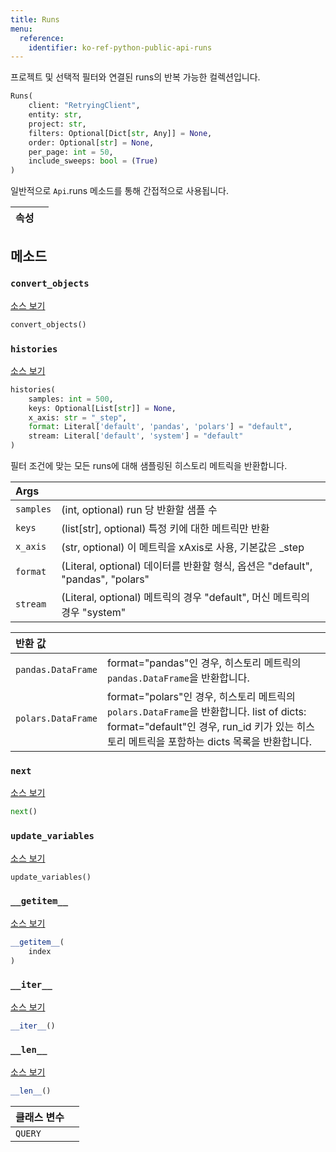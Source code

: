 ---
title: Runs
menu:
  reference:
    identifier: ko-ref-python-public-api-runs
---

<Card title="View the source code" href="https://www.github.com/wandb/wandb/tree/637bddf198525810add5804059001b1b319d6ad1/wandb/apis/public/runs.py#L64-L273" icon="github"/>

프로젝트 및 선택적 필터와 연결된 runs의 반복 가능한 컬렉션입니다.

```python
Runs(
    client: "RetryingClient",
    entity: str,
    project: str,
    filters: Optional[Dict[str, Any]] = None,
    order: Optional[str] = None,
    per_page: int = 50,
    include_sweeps: bool = (True)
)
```

일반적으로 `Api`.runs 메소드를 통해 간접적으로 사용됩니다.

| 속성 |  |
| :--- | :--- |

## 메소드

### `convert_objects`

[소스 보기](https://www.github.com/wandb/wandb/tree/637bddf198525810add5804059001b1b319d6ad1/wandb/apis/public/runs.py#L141-L173)

```python
convert_objects()
```

### `histories`

[소스 보기](https://www.github.com/wandb/wandb/tree/637bddf198525810add5804059001b1b319d6ad1/wandb/apis/public/runs.py#L175-L270)

```python
histories(
    samples: int = 500,
    keys: Optional[List[str]] = None,
    x_axis: str = "_step",
    format: Literal['default', 'pandas', 'polars'] = "default",
    stream: Literal['default', 'system'] = "default"
)
```

필터 조건에 맞는 모든 runs에 대해 샘플링된 히스토리 메트릭을 반환합니다.

| Args |  |
| :--- | :--- |
|  `samples` |  (int, optional) run 당 반환할 샘플 수 |
|  `keys` |  (list[str], optional) 특정 키에 대한 메트릭만 반환 |
|  `x_axis` |  (str, optional) 이 메트릭을 xAxis로 사용, 기본값은 _step |
|  `format` |  (Literal, optional) 데이터를 반환할 형식, 옵션은 "default", "pandas", "polars" |
|  `stream` |  (Literal, optional) 메트릭의 경우 "default", 머신 메트릭의 경우 "system" |

| 반환 값 |  |
| :--- | :--- |
|  `pandas.DataFrame` |  format="pandas"인 경우, 히스토리 메트릭의 `pandas.DataFrame`을 반환합니다. |
|  `polars.DataFrame` |  format="polars"인 경우, 히스토리 메트릭의 `polars.DataFrame`을 반환합니다. list of dicts: format="default"인 경우, run_id 키가 있는 히스토리 메트릭을 포함하는 dicts 목록을 반환합니다. |

### `next`

[소스 보기](https://www.github.com/wandb/wandb/tree/637bddf198525810add5804059001b1b319d6ad1/wandb/apis/paginator.py#L72-L79)

```python
next()
```

### `update_variables`

[소스 보기](https://www.github.com/wandb/wandb/tree/637bddf198525810add5804059001b1b319d6ad1/wandb/apis/paginator.py#L52-L53)

```python
update_variables()
```

### `__getitem__`

[소스 보기](https://www.github.com/wandb/wandb/tree/637bddf198525810add5804059001b1b319d6ad1/wandb/apis/paginator.py#L65-L70)

```python
__getitem__(
    index
)
```

### `__iter__`

[소스 보기](https://www.github.com/wandb/wandb/tree/637bddf198525810add5804059001b1b319d6ad1/wandb/apis/paginator.py#L26-L28)

```python
__iter__()
```

### `__len__`

[소스 보기](https://www.github.com/wandb/wandb/tree/637bddf198525810add5804059001b1b319d6ad1/wandb/apis/paginator.py#L30-L35)

```python
__len__()
```

| 클래스 변수 |  |
| :--- | :--- |
|  `QUERY`<a id="QUERY"></a> |   |
